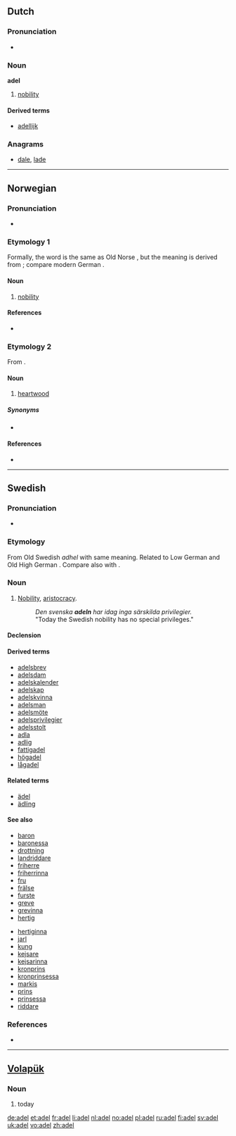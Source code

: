{{also|Adel|ädel}}
==Dutch==

===Pronunciation===
* {{audio|Nl-adel.ogg|audio}}

===Noun===
'''adel''' {{m}}

# [[nobility]]

====Derived terms====
* [[adellijk]]

===Anagrams===
* [[dale#Dutch|dale]], [[lade#Dutch|lade]]

----

==Norwegian==

===Pronunciation===
* {{IPA|/ˈɑ̀ːdel/|lang=no}}

===Etymology 1===
Formally, the word is the same as Old Norse {{term|aðal|lang=non}}, but the meaning is derived from {{etyl|gml|no}} {{term|adel|lang=gml}}; compare modern German {{term|Adel|lang=de}}.

====Noun====
{{no-noun-mu|adel}}

# [[nobility]]

====References====
* {{R:Falk&Torp}}

===Etymology 2===
From {{etyl|non|no}} {{term|aðal||lang=non}}.

====Noun====
{{no-noun|g=m}}

# {{dialectal|lang=no}} [[heartwood]]

=====Synonyms=====
* {{l|no|kjerneved}}

====References====
* {{R:Aasen1850}}

----

==Swedish==

===Pronunciation===
* {{IPA|/ˈɑːdel/|lang=sv}}

===Etymology===
From Old Swedish ''adhel'' with same meaning. Related to Low German {{term|adel||noble descent; nobility|lang=nds}} and Old High German {{term|adal||noble; nobility|lang=gmh}}. Compare also with {{term|aðal||nobility|lang=is}}.

===Noun===
{{infl|sv|noun|g=c|uncountable}}

# [[nobility|Nobility]], [[aristocracy]].
#: ''Den svenska '''adeln''' har idag inga särskilda privilegier.''
#: "Today the Swedish nobility has no special privileges."

====Declension====
{{sv-noun-unc-irreg-c}}

====Derived terms====
* [[adelsbrev]]
* [[adelsdam]]
* [[adelskalender]]
* [[adelskap]]
* [[adelskvinna]]
* [[adelsman]]
* [[adelsmöte]]
* [[adelsprivilegier]]
* [[adelsstolt]]
* [[adla]]
* [[adlig]]
* [[fattigadel]]
* [[högadel]]
* [[lågadel]]

====Related terms====
* [[ädel]]
* [[ädling]]

====See also====
{{top2}}
* [[baron]] {{m}}
* [[baronessa]] {{f}}
* [[drottning]] {{f}}
* [[landriddare]] {{m}}
* [[friherre]] {{m}}
* [[friherrinna]] {{f}}
* [[fru]] {{f}}
* [[frälse]]
* [[furste]] {{m}}
* [[greve]] {{m}}
* [[grevinna]] {{f}}
* [[hertig]] {{m}}
{{mid2}}
* [[hertiginna]] {{f}}
* [[jarl]] {{m}}
* [[kung]] {{m}}
* [[kejsare]] {{m}}
* [[kejsarinna]] {{f}}
* [[kronprins]] {{m}}
* [[kronprinsessa]] {{f}}
* [[markis]] {{m}}
* [[prins]] {{m}}
* [[prinsessa]] {{f}}
* [[riddare]] {{m}}
{{bottom}}

===References===
* {{R:runeberg.org|saol|8|0010.html adel}}

----

==[[Volapük]]==

===Noun===
{{infl|sv|noun}}

# today

[[de:adel]]
[[et:adel]]
[[fr:adel]]
[[li:adel]]
[[nl:adel]]
[[no:adel]]
[[pl:adel]]
[[ru:adel]]
[[fi:adel]]
[[sv:adel]]
[[uk:adel]]
[[vo:adel]]
[[zh:adel]]